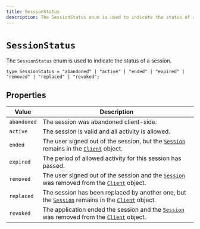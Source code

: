 ```yaml
---
title: SessionStatus
description: The SessionStatus enum is used to indicate the status of a session.
---
```


# `SessionStatus`

The `SessionStatus` enum is used to indicate the status of a session.

```tsx
type SessionStatus = "abandoned" | "active" | "ended" | "expired" | "removed" | "replaced" | "revoked";
```

## Properties

| Value | Description |
| --- | --- |
| `abandoned` | The session was abandoned client-side. |
| `active` | The session is valid and all activity is allowed. |
| `ended` | The user signed out of the session, but the [`Session`][session-ref] remains in the [`Client`][client-ref] object. |
| `expired` | The period of allowed activity for this session has passed. |
| `removed` | The user signed out of the session and the [`Session`][session-ref] was removed from the [`Client`][client-ref] object. |
| `replaced` | The session has been replaced by another one, but the [`Session`][session-ref] remains in the [`Client`][client-ref] object. |
| `revoked` | The application ended the session and the [`Session`][session-ref] was removed from the [`Client`][client-ref] object. |

[session-ref]: /docs/references/javascript/session
[client-ref]: /docs/references/javascript/client